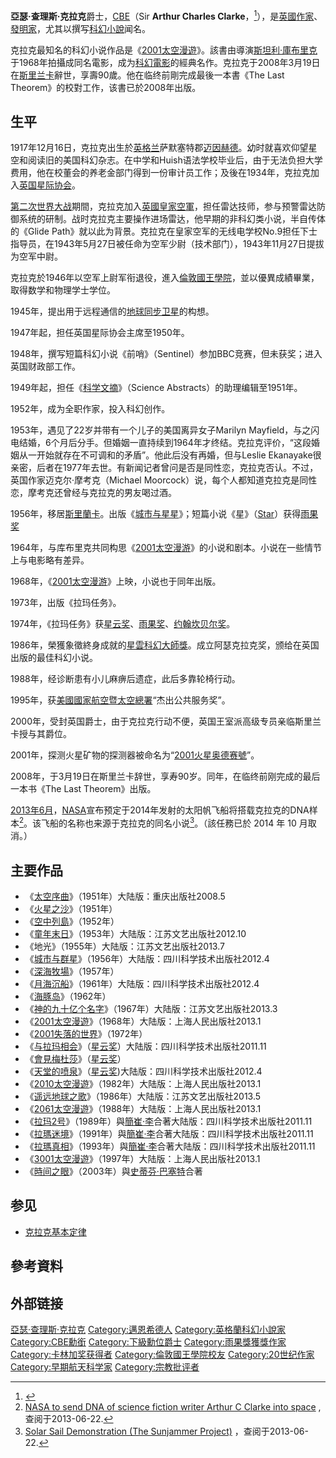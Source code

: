{{noteTA
|1=zh-hans:童年的终结; zh-hant:童年末日; zh-tw:童年末日;
|2=zh:拉玛任务; zh-cn:与拉玛相会; zh-hant:拉瑪任務;
}}
{{Infobox writer <!-- for more information see [[:Template:Infobox_writer/doc|:Template:Infobox writer/doc]] -->
| name         = 亚瑟·查理斯·克拉克爵士<br />{{small|Sir Arthur C. Clarke}}
| image        = Arthur C. Clarke (1982).jpg
| caption      = 1982年6月的克拉克
| birth_name   = 亚瑟·查理斯·克拉克<br />Arthur Charles Clarke
| birth_date   = {{Birth date|1917|12|16|df=yes}}
| birth_place  = {{GBR}}{{ENG}}[[萨默塞特郡|萨默塞特郡]]{{le|迈恩黑德|Minehead}}
| death_date   = {{death date and age|2008|3|19|1917|12|16|df=yes}}<!--NOTE: the timezone (UTC+5:30) means that he died on the *19th*-->
| death_place  = {{SRI}}[[科伦坡|科伦坡]]
| occupation   = 作家、发明家
| alma_mater   = [[伦敦国王学院|伦敦国王学院]]
| nationality  = {{GBR}}
| spouse       = 玛丽莲·梅菲尔德（1953年–1964年）
| period       = 1946年–2008年
| genre        = [[硬科幻|硬科幻]]<br />[[科学普及|科学普及]]
| subject      = 
| movement     =
| notableworks = {{plainlist|
* 《[[2001太空漫游_(小说)|2001太空漫游]]》
* 《[[与拉玛相会|与拉玛相会]]》
* 《天堂的喷泉》
}}
| website      = {{URL|http://www.clarkefoundation.org/}}
}}
'''亞瑟·查理斯·克拉克'''爵士，[[CBE|CBE]]（Sir '''Arthur Charles Clarke'''，{{bd|1917年|12月16日|2008年|3月19日|catIdx=C}}<ref>{{Cite web |url=http://www.crn.com/networking/206904534 |title=CNN Channel：Science Fiction Legend Sir Arthur C. Clarke Dies At 90 |accessdate=2008-03-19 |archive-date=2008-03-21 |archive-url=https://web.archive.org/web/20080321004522/http://www.crn.com/networking/206904534 |dead-url=no }}</ref>），是[[英國|英國]][[作家|作家]]、[[發明家|發明家]]，尤其以撰写[[科幻小說|科幻小說]]闻名。

克拉克最知名的科幻小说作品是《[[2001太空漫遊_(小說)|2001太空漫遊]]》。該書由導演[[斯坦利·庫布里克|斯坦利·庫布里克]]于1968年拍攝成同名電影，成为[[科幻電影|科幻電影]]的經典名作。克拉克于2008年3月19日在[[斯里兰卡|斯里兰卡]]辭世，享壽90歲。他在临终前剛完成最後一本書《The Last Theorem》的校對工作，该書已於2008年出版。

== 生平 ==
1917年12月16日，克拉克出生於[[英格兰|英格兰]]萨默塞特郡[[迈因赫德|迈因赫德]]。幼时就喜欢仰望星空和阅读旧的美国科幻杂志。在中学和Huish语法学校毕业后，由于无法负担大学费用，他在校董会的养老金部门得到一份审计员工作；及後在1934年，克拉克加入[[英国星际协会|英国星际协会]]。

[[第二次世界大战|第二次世界大战]]期間，克拉克加入[[英國皇家空軍|英國皇家空軍]]，担任雷达技师，参与预警雷达防御系统的研制。战时克拉克主要操作进场雷达，他早期的非科幻类小说，半自传体的《Glide Path》就以此为背景。克拉克在皇家空军的无线电学校No.9担任下士指导员，在1943年5月27日被任命为空军少尉（技术部门），1943年11月27日提拔为空军中尉。

克拉克於1946年以空军上尉军衔退役，進入[[倫敦國王學院|倫敦國王學院]]，並以優異成績畢業，取得数学和物理学士学位。

1945年，提出用于远程通信的[[地球同步卫星|地球同步卫星]]的构想。

1947年起，担任英国星际协会主席至1950年。

1948年，撰写短篇科幻小说《前哨》（Sentinel）参加BBC竞赛，但未获奖；进入英国财政部工作。

1949年起，担任《[[科学文摘|科学文摘]]》（Science Abstracts）的助理编辑至1951年。

1952年，成为全职作家，投入科幻创作。

1953年，遇见了22岁并带有一个儿子的美国离异女子Marilyn Mayfield，与之闪电结婚，6个月后分手。但婚姻一直持续到1964年才终结。克拉克评价，“这段婚姻从一开始就存在不可调和的矛盾”。他此后没有再婚，但与Leslie Ekanayake很亲密，后者在1977年去世。有新闻记者曾问是否是同性恋，克拉克否认。不过，英国作家迈克尔·摩考克（Michael Moorcock）说，每个人都知道克拉克是同性恋，摩考克还曾经与克拉克的男友喝过酒。

1956年，移居[[斯里蘭卡|斯里蘭卡]]。出版《[[城市与星星|城市与星星]]》；短篇小说《星》（[[Star|Star]]）获得[[雨果奖|雨果奖]]

1964年，与库布里克共同构思《[[2001太空漫游|2001太空漫游]]》的小说和剧本。小说在一些情节上与电影略有差异。

1968年，《[[2001太空漫游_(電影)|2001太空漫游]]》上映，小说也于同年出版。

1973年，出版《拉玛任务》。

1974年，《拉玛任务》获[[星云奖|星云奖]]、[[雨果奖|雨果奖]]、[[约翰坎贝尔奖|约翰坎贝尔奖]]。

1986年，榮獲象徵終身成就的[[星雲科幻大師獎|星雲科幻大師獎]]。成立阿瑟克拉克奖，颁给在英国出版的最佳科幻小说。

1988年，经诊断患有小儿麻痹后遗症，此后多靠轮椅行动。

1995年，获[[美國國家航空暨太空總署|美國國家航空暨太空總署]]“杰出公共服务奖”。

2000年，受封英国爵士，由于克拉克行动不便，英国王室派高级专员亲临斯里兰卡授与其爵位。

2001年，探测火星矿物的探测器被命名为“[[2001火星奥德赛號|2001火星奥德赛號]]”。

2008年，于3月19日在斯里兰卡辞世，享寿90岁。同年，在临终前刚完成的最后一本书《The Last Theorem》出版。

[[2013年6月|2013年6月]]，[[NASA|NASA]]宣布预定于2014年发射的太阳帆飞船{{link-en|Sunjammer号|Sunjammer_(spacecraft)}}将搭载克拉克的DNA样本<ref>[http://ibnlive.in.com/news/nasa-to-send-dna-of-science-fiction-writer-arthur-c-clarke-into-space/400684-11.html NASA to send DNA of science fiction writer Arthur C Clarke into space] {{Wayback|url=http://ibnlive.in.com/news/nasa-to-send-dna-of-science-fiction-writer-arthur-c-clarke-into-space/400684-11.html |date=20131024232948 }}, 查阅于2013-06-22.</ref>。该飞船的名称也来源于克拉克的同名小说<ref>[http://www.nasa.gov/mission_pages/tdm/solarsail/solarsail_overview.html Solar Sail Demonstration (The Sunjammer Project)] {{Wayback|url=http://www.nasa.gov/mission_pages/tdm/solarsail/solarsail_overview.html |date=20151224180251 }}，查阅于2013-06-22.</ref>。（該任務已於 2014 年 10 月取消。）

== 主要作品 ==
* 《[[太空序曲|太空序曲]]》（1951年）大陆版：重庆出版社2008.5
* 《[[火星之沙|火星之沙]]》（1951年）
* 《[[空中列島|空中列島]]》（1952年）
* 《[[童年末日|童年末日]]》（1953年）大陆版：江苏文艺出版社2012.10
* 《地光》（1955年）大陆版：江苏文艺出版社2013.7
* 《[[城市与群星|城市与群星]]》（1956年）大陆版：四川科学技术出版社2012.4
* 《[[深海牧場|深海牧場]]》（1957年）
* 《[[月海沉船|月海沉船]]》（1961年）大陆版：四川科学技术出版社2012.4
* 《[[海豚岛|海豚岛]]》（1962年）
* 《[[神的九十亿个名字|神的九十亿个名字]]》（1967年）大陆版：江苏文艺出版社2013.3
* 《[[2001太空漫遊_(小說)|2001太空漫遊]]》（1968年）大陆版：上海人民出版社2013.1
* 《[[2001失落的世界|2001失落的世界]]》（1972年）
* 《[[与拉玛相会|与拉玛相会]]》（[[星云奖|星云奖]]）大陆版：四川科学技术出版社2011.11
* 《[[會見梅杜莎|會見梅杜莎]]》（[[星云奖|星云奖]]）
* 《[[天堂的喷泉|天堂的喷泉]]》（[[星云奖|星云奖]])大陆版：四川科学技术出版社2012.4
* 《[[2010太空漫遊|2010太空漫遊]]》（1982年）大陆版：上海人民出版社2013.1
* 《[[遥远地球之歌|遥远地球之歌]]》（1986年）大陆版：江苏文艺出版社2013.5
* 《[[2061太空漫遊|2061太空漫遊]]》（1988年）大陆版：上海人民出版社2013.1
* 《[[拉玛2号|拉玛2号]]》（1989年）與[[簡崔·李|簡崔·李]]合著大陆版：四川科学技术出版社2011.11
* 《[[拉瑪迷境|拉瑪迷境]]》（1991年）與[[簡崔·李|簡崔·李]]合著大陆版：四川科学技术出版社2011.11
* 《[[拉瑪真相|拉瑪真相]]》（1993年）與[[簡崔·李|簡崔·李]]合著大陆版：四川科学技术出版社2011.11
* 《[[3001太空漫遊|3001太空漫遊]]》（1997年）大陆版：上海人民出版社2013.1
* 《[[時间之眼|時间之眼]]》（2003年）與[[史蒂芬·巴塞特|史蒂芬·巴塞特]]合著

== 参见 ==
*[[克拉克基本定律|克拉克基本定律]]
== 參考資料 ==
{{Reflist}}

== 外部链接 ==
{{wikiquote|阿瑟·克拉克}}

{{雨果奖最佳长篇小说}}
{{Authority control}}
{{DEFAULTSORT:Clarke, Arthur C.}}
[[Category:亞瑟·查理斯·克拉克|]]
[[Category:邁恩希德人|Category:邁恩希德人]]
[[Category:英格蘭科幻小說家|Category:英格蘭科幻小說家]]
[[Category:CBE勳銜|Category:CBE勳銜]]
[[Category:下級勳位爵士|Category:下級勳位爵士]]
[[Category:雨果獎獲獎作家|Category:雨果獎獲獎作家]]
[[Category:卡林加奖获得者|Category:卡林加奖获得者]]
[[Category:倫敦國王學院校友|Category:倫敦國王學院校友]]
[[Category:20世纪作家|Category:20世纪作家]]
[[Category:早期航天科学家|Category:早期航天科学家]]
[[Category:宗教批评者|Category:宗教批评者]]